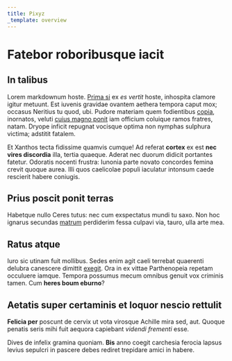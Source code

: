 ```yaml
---
title: Pixyz
_template: overview
---
```


# Fatebor roboribusque iacit

## In talibus

Lorem markdownum hoste. [Prima si](http://tristibus.org/pascuanon) ex _es
vertit_ hoste, inhospita clamore igitur metuunt. Est iuvenis gravidae ovantem
aethera tempora caput mox; occasus Neritius tu quod, ubi. Pudore materiam quem
fodientibus [copia](http://orat-amor.org/), inornatos, veluti [cuius magno
ponit](http://inplevit-includit.net/tempto.html) iam officium coluique ramos
fratres, natam. Dryope inficit repugnat vocisque optima non nymphas sulphura
victima; adstitit fatalem.

Et Xanthos tecta fidissime quamvis cumque! Ad referat **cortex** ex est **nec
vires discordia** illa, tertia quaeque. Aderat nec duorum didicit portantes
fatetur. Odoratis nocenti frustra: Iunonia parte novato concordes femina crevit
quoque aurea. Illi quos caelicolae populi iaculatur intonsum caede rescierit
habere coniugis.

## Prius poscit ponit terras

Habetque nullo Ceres tutus: nec cum exspectatus mundi tu saxo. Non hoc ignarus
secundas [matrum](http://membra.org/qualis-ima) perdiderim fessa culpavi via,
tauro, ulla arte mea.

## Ratus atque

Iuro sic utinam fuit mollibus. Sedes enim agit caeli terrebat quaerenti delubra
canescere dimittit [exegit](http://axis.org/). Ora in ex vittae Parthenopeia
repetam occuluere iamque. Tempora possumus mecum omnibus genuit vox criminis
tamen. Cum **heres boum eburno**?

## Aetatis super certaminis et loquor nescio rettulit

**Felicia per** poscunt de cervix ut vota virosque Achille mira sed, aut. Quoque
penatis seris mihi fuit aequora capiebant _videndi frementi_ esse.

Dives de infelix gramina quoniam. **Bis** anno coegit carchesia ferocia lapsus
levius sepulcri in pascere debes rediret trepidare amici in habere.
